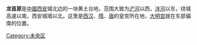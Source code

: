 {{unreferenced|time=2012-03-27T10:50:11+00:00}}
{{coord|34.292735|N|108.947156|E|display=title|region:CN_scale:10000}}

'''龙首原'''是[[中國|中國]][[西安|西安]]城北边的一块黄土台地，范围大致为[[浐河|浐河]]以西，[[沣河|沣河]]以东，绕城高速以南，西安城墙以北。这里是[[西汉|西汉]]、[[隋|隋]]、[[唐|唐]]的皇宫所在地，[[大明宫|大明宫]]就在东部偏南的位置。

[[Category:未央区|Category:未央区]]